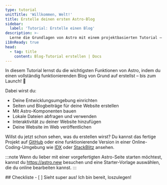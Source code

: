 ```yaml
---
type: tutorial
unitTitle: 'Willkommen, Welt!'
title: Erstelle deinen ersten Astro-Blog
sidebar:
  label: 'Tutorial: Erstelle einen Blog'
description: >-
  Lerne die Grundlagen von Astro mit einem projektbasierten Tutorial – inklusive allem Hintergrundwissen, das du zum Start brauchst!
i18nReady: true
head:
  - tag: title
    content: Blog-Tutorial erstellen | Docs
---
```



<Lede> In diesem Tutorial lernst du die wichtigsten Funktionen von Astro, indem du einen vollständig funktionierenden Blog von Grund auf erstellst – bis zum Launch! 🚀 </Lede>

Dabei wirst du:

- Deine Entwicklungsumgebung einrichten 
- Seiten und Blogbeiträge für deine Website erstellen
- Mit Astro-Komponenten bauen
- Lokale Dateien abfragen und verwenden
- Interaktivität zu deiner Website hinzufügen
- Deine Website im Web veröffentlichen

Willst du jetzt schon sehen, was du erstellen wirst? Du kannst das fertige Projekt auf [GitHub](https://github.com/withastro/blog-tutorial-demo) oder eine funktionierende Version in einer Online-Coding-Umgebung wie [IDX](https://idx.google.com/import?url=https:%2F%2Fgithub.com%2Fwithastro%2Fblog-tutorial-demo%2F) oder [StackBlitz](https://stackblitz.com/github/withastro/blog-tutorial-demo/tree/complete?file=src%2Fpages%2Findex.astro) ansehen.

:::note
Wenn du lieber mit einer vorgefertigten Astro-Seite starten möchtest, kannst du https://astro.new besuchen und eine Starter-Vorlage auswählen, die du online bearbeiten kannst.
::: 


<Box icon="check-list">
## Checkliste

<Checklist>
- [ ] Sieht super aus! Ich bin bereit, loszulegen!
</Checklist>
</Box>

